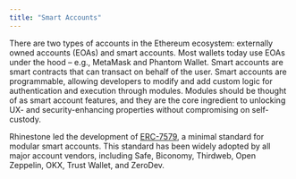 ```yaml
---
title: "Smart Accounts"
---
```


There are two types of accounts in the Ethereum ecosystem: externally owned accounts (EOAs) and smart accounts. Most wallets today use EOAs under the hood – e.g., MetaMask and Phantom Wallet. Smart accounts are smart contracts that can transact on behalf of the user. Smart accounts are programmable, allowing developers to modify and add custom logic for authentication and execution through modules. Modules should be thought of as smart account features, and they are the core ingredient to unlocking UX- and security-enhancing properties without compromising on self-custody.

Rhinestone led the development of [ERC-7579](https://erc7579.com/), a minimal standard for modular smart accounts. This standard has been widely adopted by all major account vendors, including Safe, Biconomy, Thirdweb, Open Zeppelin, OKX, Trust Wallet, and ZeroDev.
